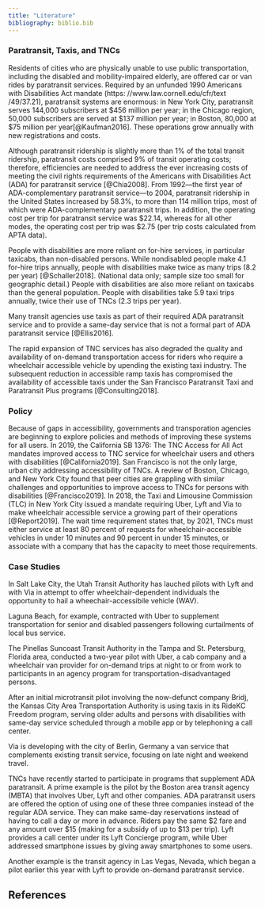 ```yaml
---
title: "Literature"
bibliography: biblio.bib
---
```


### Paratransit, Taxis, and TNCs
Residents of cities who are physically unable to use public transportation, including the disabled and mobility-impaired elderly, are offered car or van rides by paratransit services. Required by an unfunded 1990 Americans 
with Disabilities Act mandate (https: //www.law.cornell.edu/cfr/text /49/37.21), paratransit systems are enormous: in New York City, paratransit serves 144,000 subscribers at \$456 million per year; in the Chicago region, 50,000 subscribers are served at \$137 million per year; in Boston, 80,000 at \$75 million per year[@Kaufman2016]. These operations grow annually with new registrations and costs.

Although paratransit ridership is slightly more than 1% of the total transit ridership, paratransit costs comprised 9% of transit operating costs; therefore, efficiencies are needed to address the ever increasing costs of meeting the civil rights requirements of the Americans with Disabilities Act (ADA) for paratransit service [@Chia2008]. From 1992—the first year of ADA-complementary paratransit service—to 2004, paratransit ridership in the United States increased by 58.3%, to more than 114 million trips, most of which were ADA-complementary paratransit trips. In addition, the operating cost per trip for paratransit service was \$22.14, whereas for all other modes, the operating cost per trip was \$2.75 (per trip costs calculated from APTA data).

People with disabilities are more reliant on for-hire services, in particular taxicabs, than non-disabled persons. While nondisabled people make 4.1 for-hire trips annually, people with disabilities make twice as many trips (8.2 per year) [@Schaller2018]. (National data only; sample size too small for geographic detail.) People with disabilities are also more reliant on taxicabs than the general population. People with disabilities take 5.9 taxi trips annually, twice their use of TNCs (2.3 trips per year).

Many transit agencies use taxis as part of their required ADA paratransit service and to provide a same-day service that is not a formal part of ADA paratransit service [@Ellis2016].

The rapid expansion of TNC services has also degraded the quality and availability of on-demand 
transportation access for riders who require a wheelchair accessible vehicle by upending the existing 
taxi industry. The subsequent reduction in accessible ramp taxis has compromised the availability of 
accessible taxis under the San Francisco Paratransit Taxi and Paratransit Plus programs 
[@Consulting2018].


### Policy
Because of gaps in accessibility, governments and transporation agencies are beginning to explore policies and methods of improving these systems for all users. In 2019, the California SB 1376: The TNC Access for All Act mandates improved access to TNC service for wheelchair users and others with disabilities [@California2019]. San Francisco is not the only large, urban city addressing accessibility of TNCs. A review of Boston, Chicago, and New York City found that peer cities are grappling with similar challenges and opportunities 
to improve access to TNCs for persons with disabilities [@Francisco2019]. In 2018, the Taxi and Limousine Commission (TLC) in New York City issued a mandate requiring Uber, Lyft and Via to make wheelchair accessible service a growing part of their operations [@Report2019]. The wait time requirement states that, by 2021, TNCs must either service at least 80 percent of requests for wheelchair-accessible vehicles in under 10 minutes and 90 percent in under 15 minutes, or associate with a company that has  the capacity to meet those requirements.

<!--- maybe i could add some more litigation stuff here from @Report2019 ny report --->

### Case Studies
In Salt Lake City, the Utah Transit Authority has lauched pilots with Lyft and with Via in attempt to offer wheelchair-dependent individuals the opportunity to hail a wheechair-accessibile vehicle (WAV).

<!--- 
each of these examples came from @Schaller2018 
--->
Laguna Beach, for example, contracted with Uber to supplement transportation for senior and disabled passengers following curtailments of local bus service. 

The Pinellas Suncoast Transit Authority in the Tampa and St. Petersburg, Florida area, conducted a two-year pilot with Uber, a cab company and a wheelchair van provider for on-demand trips at night to or from work to participants in an agency program for transportation-disadvantaged persons. 

After an initial microtransit pilot involving the now-defunct company Bridj, the Kansas City Area Transportation Authority is using taxis in its RideKC Freedom program, serving older adults and persons with disabilities with same-day service scheduled through a mobile app or by telephoning a call center. 

Via is developing with the city of Berlin, Germany a van service that complements existing transit service, focusing on late night and weekend travel.

TNCs have recently started to participate in programs that supplement ADA paratransit. A prime example is the pilot by the Boston area transit agency (MBTA) that involves Uber, Lyft and other companies. ADA paratransit users are offered the option of using one of these three companies instead of the regular ADA service. They can make same-day reservations instead of having to call a day or more in advance. Riders pay the same \$2 fare and any amount over \$15 (making for a subsidy of up to \$13 per trip). Lyft provides a call center under its Lyft Concierge program, while Uber addressed smartphone issues by giving away smartphones to some users. 

Another example is the transit agency in Las Vegas, Nevada, which began a pilot earlier this year with Lyft to provide on-demand paratransit service.


## References
